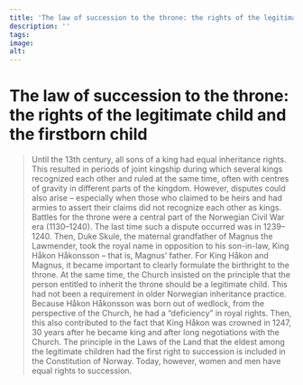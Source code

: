 ```yaml
---
title: 'The law of succession to the throne: the rights of the legitimate child and the firstborn child'
description: ''
tags:
image: 
alt: 
---
```



# The law of succession to the throne: the rights of the legitimate child and the firstborn child

<Blockquote
    quote='“And after the death of our king, it is the first inheritance that he who is the son of the king of Norway shall be king of all of the realm of Norway, solely the oldest and lawfully begotten.”'
    footer='Christianity section, chapter 4' />

Until the 13th century, all sons of a king had equal inheritance rights. This resulted in periods of joint kingship during which several kings recognized each other and ruled at the same time, often with centres of gravity in different parts of the kingdom. However, disputes could also arise – especially when those who claimed to be heirs and had armies to assert their claims did not recognize each other as kings. Battles for the throne were a central part of the Norwegian Civil War era (1130–1240). The last time such a dispute occurred was in 1239–1240. Then, Duke Skule, the maternal grandfather of Magnus the Lawmender, took the royal name in opposition to his son-in-law, King Håkon Håkonsson – that is, Magnus’ father. For King Håkon and Magnus, it became important to clearly formulate the birthright to the throne. At the same time, the Church insisted on the principle that the person entitled to inherit the throne should be a legitimate child. This had not been a requirement in older Norwegian inheritance practice. Because Håkon Håkonsson was born out of wedlock, from the perspective of the Church, he had a “deficiency” in royal rights. Then, this also contributed to the fact that King Håkon was crowned in 1247, 30 years after he became king and after long negotiations with the Church. The principle in the Laws of the Land that the eldest among the legitimate children had the first right to succession is included in the Constitution of Norway. Today, however, women and men have equal rights to succession.

